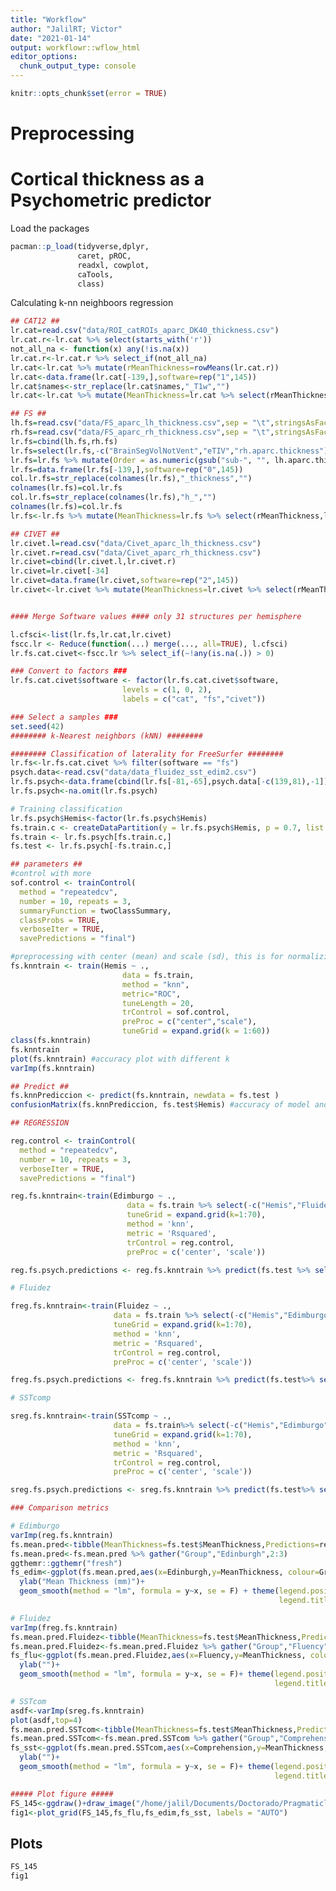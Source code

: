 ```yaml
---
title: "Workflow"
author: "JalilRT; Victor"
date: "2021-01-14"
output: workflowr::wflow_html
editor_options:
  chunk_output_type: console
---
```


```r
knitr::opts_chunk$set(error = TRUE)
```

# Preprocessing

# Cortical thickness as a Psychometric predictor

Load the packages

```r
pacman::p_load(tidyverse,dplyr,
               caret, pROC,
               readxl, cowplot,
               caTools,
               class)
```

Calculating k-nn neighboors regression

```r
## CAT12 ##
lr.cat=read.csv("data/ROI_catROIs_aparc_DK40_thickness.csv")
lr.cat.r<-lr.cat %>% select(starts_with('r'))
not_all_na <- function(x) any(!is.na(x))
lr.cat.r<-lr.cat.r %>% select_if(not_all_na)
lr.cat<-lr.cat %>% mutate(rMeanThickness=rowMeans(lr.cat.r))
lr.cat<-data.frame(lr.cat[-139,],software=rep("1",145))
lr.cat$names<-str_replace(lr.cat$names,"_T1w","")
lr.cat<-lr.cat %>% mutate(MeanThickness=lr.cat %>% select(rMeanThickness,lMeanThickness) %>% rowMeans())

## FS ##
lh.fs=read.csv("data/FS_aparc_lh_thickness.csv",sep = "\t",stringsAsFactors = T)
rh.fs=read.csv("data/FS_aparc_rh_thickness.csv",sep = "\t",stringsAsFactors = T)
lr.fs=cbind(lh.fs,rh.fs)
lr.fs=select(lr.fs,-c("BrainSegVolNotVent","eTIV","rh.aparc.thickness"))
lr.fs=lr.fs %>% mutate(Order = as.numeric(gsub("sub-", "", lh.aparc.thickness))) %>% arrange(Order)
lr.fs=data.frame(lr.fs[-139,],software=rep("0",145))
col.lr.fs=str_replace(colnames(lr.fs),"_thickness","")
colnames(lr.fs)=col.lr.fs
col.lr.fs=str_replace(colnames(lr.fs),"h_","")
colnames(lr.fs)=col.lr.fs
lr.fs<-lr.fs %>% mutate(MeanThickness=lr.fs %>% select(rMeanThickness,lMeanThickness) %>% rowMeans())

## CIVET ##
lr.civet.l=read.csv("data/Civet_aparc_lh_thickness.csv")
lr.civet.r=read.csv("data/Civet_aparc_rh_thickness.csv")
lr.civet=cbind(lr.civet.l,lr.civet.r)
lr.civet=lr.civet[-34]
lr.civet=data.frame(lr.civet,software=rep("2",145))
lr.civet<-lr.civet %>% mutate(MeanThickness=lr.civet %>% select(rMeanThickness,lMeanThickness) %>% rowMeans())


#### Merge Software values #### only 31 structures per hemisphere

l.cfsci<-list(lr.fs,lr.cat,lr.civet)
fscc.lr <- Reduce(function(...) merge(..., all=TRUE), l.cfsci)
lr.fs.cat.civet<-fscc.lr %>% select_if(~!any(is.na(.)) > 0)

### Convert to factors ###
lr.fs.cat.civet$software <- factor(lr.fs.cat.civet$software, 
                         levels = c(1, 0, 2), 
                         labels = c("cat", "fs","civet"))   

### Select a samples ###
set.seed(42)
######## k-Nearest neighbors (kNN) ########

######## Classification of laterality for FreeSurfer ########
lr.fs<-lr.fs.cat.civet %>% filter(software == "fs")
psych.data<-read.csv("data/data_fluidez_sst_edim2.csv")
lr.fs.psych<-data.frame(cbind(lr.fs[-81,-65],psych.data[-c(139,81),-1])) #remove left side participant = 81
lr.fs.psych<-na.omit(lr.fs.psych)

# Training classification
lr.fs.psych$Hemis<-factor(lr.fs.psych$Hemis)
fs.train.c <- createDataPartition(y = lr.fs.psych$Hemis, p = 0.7, list = FALSE) #training with proportion (p) 
fs.train <- lr.fs.psych[fs.train.c,]  
fs.test <- lr.fs.psych[-fs.train.c,]

## parameters ##
#control with more
sof.control <- trainControl(
  method = "repeatedcv", 
  number = 10, repeats = 3,
  summaryFunction = twoClassSummary,
  classProbs = TRUE,
  verboseIter = TRUE,
  savePredictions = "final")

#preprocessing with center (mean) and scale (sd), this is for normalizing
fs.knntrain <- train(Hemis ~ ., 
                         data = fs.train, 
                         method = "knn",  
                         metric="ROC",
                         tuneLength = 20,
                         trControl = sof.control,
                         preProc = c("center","scale"),
                         tuneGrid = expand.grid(k = 1:60))
class(fs.knntrain)
fs.knntrain
plot(fs.knntrain) #accuracy plot with different k
varImp(fs.knntrain)

## Predict ##
fs.knnPrediccion <- predict(fs.knntrain, newdata = fs.test )
confusionMatrix(fs.knnPrediccion, fs.test$Hemis) #accuracy of model and others

## REGRESSION

reg.control <- trainControl(
  method = "repeatedcv", 
  number = 10, repeats = 3,
  verboseIter = TRUE,
  savePredictions = "final")

reg.fs.knntrain<-train(Edimburgo ~ .,
                          data = fs.train %>% select(-c("Hemis","Fluidez","SSTcomp","MeanThickness","rMeanThickness","lMeanThickness")),
                          tuneGrid = expand.grid(k=1:70),
                          method = 'knn',
                          metric = 'Rsquared',
                          trControl = reg.control,
                          preProc = c('center', 'scale'))

reg.fs.psych.predictions <- reg.fs.knntrain %>% predict(fs.test %>% select(-c("Hemis","Fluidez","SSTcomp")))

# Fluidez 

freg.fs.knntrain<-train(Fluidez ~ .,
                       data = fs.train %>% select(-c("Hemis","Edimburgo","SSTcomp","MeanThickness","rMeanThickness","lMeanThickness")),
                       tuneGrid = expand.grid(k=1:70),
                       method = 'knn',
                       metric = 'Rsquared',
                       trControl = reg.control,
                       preProc = c('center', 'scale'))

freg.fs.psych.predictions <- freg.fs.knntrain %>% predict(fs.test%>% select(-c("Hemis","Edimburgo","SSTcomp","MeanThickness","rMeanThickness","lMeanThickness")))

# SSTcomp

sreg.fs.knntrain<-train(SSTcomp ~ .,
                       data = fs.train%>% select(-c("Hemis","Edimburgo","Fluidez","MeanThickness","rMeanThickness","lMeanThickness")),
                       tuneGrid = expand.grid(k=1:70),
                       method = 'knn',
                       metric = 'Rsquared',
                       trControl = reg.control,
                       preProc = c('center', 'scale'))

sreg.fs.psych.predictions <- sreg.fs.knntrain %>% predict(fs.test%>% select(-c("Hemis","Edimburgo","Fluidez","MeanThickness","rMeanThickness","lMeanThickness")))

### Comparison metrics

# Edimburgo 
varImp(reg.fs.knntrain)
fs.mean.pred<-tibble(MeanThickness=fs.test$MeanThickness,Predictions=reg.fs.psych.predictions,Observed=fs.test$Edimburgo)
fs.mean.pred<-fs.mean.pred %>% gather("Group","Edinburgh",2:3)
ggthemr::ggthemr("fresh")
fs_edim<-ggplot(fs.mean.pred,aes(x=Edinburgh,y=MeanThickness, colour=Group))+geom_point()+
  ylab("Mean Thickness (mm)")+
  geom_smooth(method = "lm", formula = y~x, se = F) + theme(legend.position = c(.2, .9),
                                                            legend.title = element_blank())

# Fluidez
varImp(freg.fs.knntrain)
fs.mean.pred.Fluidez<-tibble(MeanThickness=fs.test$MeanThickness,Predictions=freg.fs.psych.predictions,Observed=fs.test$Fluidez)
fs.mean.pred.Fluidez<-fs.mean.pred.Fluidez %>% gather("Group","Fluency",2:3)
fs_flu<-ggplot(fs.mean.pred.Fluidez,aes(x=Fluency,y=MeanThickness, colour=Group))+geom_point()+
  ylab("")+
  geom_smooth(method = "lm", formula = y~x, se = F)+ theme(legend.position = c(.85, .9),
                                                           legend.title = element_blank())

# SSTcom
asdf<-varImp(sreg.fs.knntrain)
plot(asdf,top=4)
fs.mean.pred.SSTcom<-tibble(MeanThickness=fs.test$MeanThickness,Predictions=round(sreg.fs.psych.predictions),Observed=fs.test$SSTcom)
fs.mean.pred.SSTcom<-fs.mean.pred.SSTcom %>% gather("Group","Comprehension",2:3)
fs_sst<-ggplot(fs.mean.pred.SSTcom,aes(x=Comprehension,y=MeanThickness, colour=Group))+geom_point()+
  ylab("")+
  geom_smooth(method = "lm", formula = y~x, se = F)+ theme(legend.position = c(.2, .9),
                                                           legend.title = element_blank())

##### Plot figure #####
FS_145<-ggdraw()+draw_image("/home/jalil/Documents/Doctorado/Pragmaticlab/paper_dataR/Project/145_FS.png")
fig1<-plot_grid(FS_145,fs_flu,fs_edim,fs_sst, labels = "AUTO")

```

## Plots 

```r
FS_145
fig1
```

